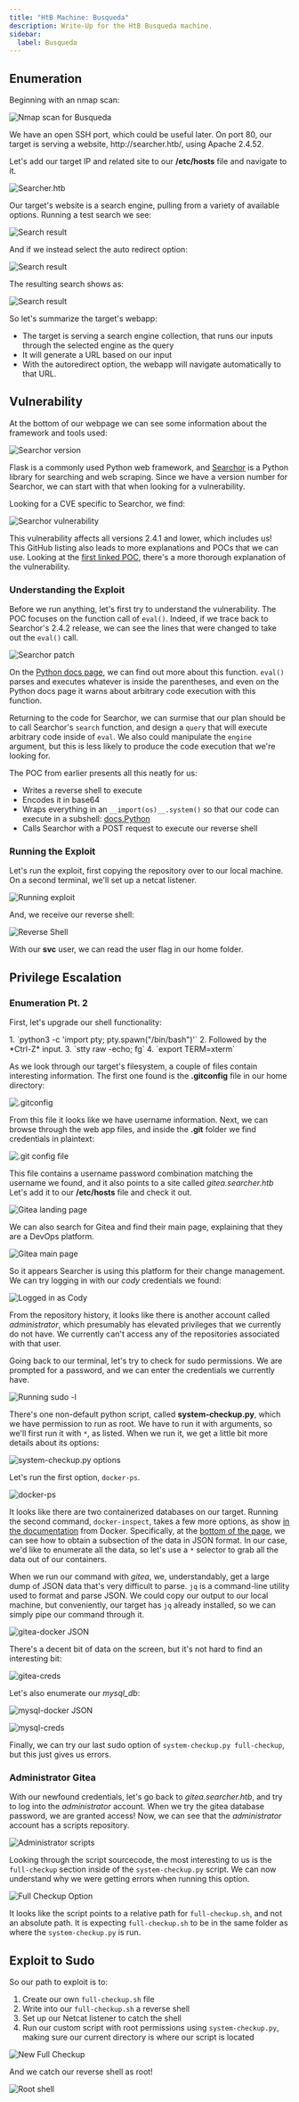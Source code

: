 ```yaml
---
title: "HtB Machine: Busqueda"
description: Write-Up for the HtB Busqueda machine.
sidebar:
  label: Busqueda
---
```



## Enumeration

Beginning with an nmap scan:

<Image 
  src={nmapBusqueda}
  priority
  alt="Nmap scan for Busqueda"
/>

We have an open SSH port, which could be useful later.
On port 80, our target is serving a website, http:/<i></i>/searcher.htb/, using Apache 2.4.52.

Let's add our target IP and related site to our **/etc/hosts** file and navigate to it.

![Searcher.htb](@assets/security/busqueda/2-searcher.png)

Our target's website is a search engine, pulling from a variety of available options. Running a test search we see:

![Search result](@assets/security/busqueda/3-searchresult.png)

And if we instead select the auto redirect option:

![Search result](@assets/security/busqueda/4-redirect.png)

The resulting search shows as:

![Search result](@assets/security/busqueda/5-redirectresult.png)

So let's summarize the target's webapp:
- The target is serving a search engine collection, that runs our inputs through the selected engine as the query
- It will generate a URL based on our input 
- With the autoredirect option, the webapp will navigate automatically to that URL.

## Vulnerability

At the bottom of our webpage we can see some information about the framework and tools used:

![Searchor version](@assets/security/busqueda/6-searchor.png)

Flask is a commonly used Python web framework, and [Searchor](https://github.com/ArjunSharda/Searchor) is a Python library for searching and web scraping.
Since we have a version number for Searchor, we can start with that when looking for a vulnerability.

Looking for a CVE specific to Searchor, we find:

![Searchor vulnerability](@assets/security/busqueda/7-searchor-vuln.png)

This vulnerability affects all versions 2.4.1 and lower, which includes us! This GitHub listing also leads to more explanations and POCs that we can use.
Looking at the [first linked POC](https://github.com/nikn0laty/Exploit-for-Searchor-2.4.0-Arbitrary-CMD-Injection), there's a more thorough explanation of the vulnerability.

### Understanding the Exploit

Before we run anything, let's first try to understand the vulnerability. The POC focuses on the function call of `eval()`.
Indeed, if we trace back to Searchor's 2.4.2 release, we can see the lines that were changed to take out the `eval()` call.

![Searchor patch](@assets/security/busqueda/25-searchor-fix.png)

On the [Python docs page](https://docs.python.org/3/library/functions.html#eval), we can find out more about this function. 
`eval()` parses and executes whatever is inside the parentheses, and even on the Python docs page it warns about arbitrary code execution with this function.

Returning to the code for Searchor, we can surmise that our plan should be to call Searchor's `search` function, and design a `query` that will execute arbitrary code inside of `eval`.
We also could manipulate the `engine` argument, but this is less likely to produce the code execution that we're looking for.

The POC from earlier presents all this neatly for us:
- Writes a reverse shell to execute
- Encodes it in base64
- Wraps everything in an `__import(os)__.system()` so that our code can execute in a subshell: [docs.Python](https://docs.python.org/3/library/os.html#os.system)
- Calls Searchor with a POST request to execute our reverse shell

### Running the Exploit

Let's run the exploit, first copying the repository over to our local machine. On a second terminal, we'll set up a netcat listener.

![Running exploit](@assets/security/busqueda/8-exploit.png)

And, we receive our reverse shell:

![Reverse Shell](@assets/security/busqueda/9-rs.png)

With our **svc** user, we can read the user flag in our home folder.

## Privilege Escalation

### Enumeration Pt. 2

First, let's upgrade our shell functionality:

<Steps>
1. `python3 -c 'import pty; pty.spawn("/bin/bash")'`
2. Followed by the *Ctrl-Z* input.
3. `stty raw -echo; fg`
4. `export TERM=xterm`
</Steps>

As we look through our target's filesystem, a couple of files contain interesting information. The first one found is the **.gitconfig** file in our home directory:

![.gitconfig](@assets/security/busqueda/10-gitconfig.png)

From this file it looks like we have username information.
Next, we can browse through the web app files, and inside the **.git** folder we find credentials in plaintext:

![.git config file](@assets/security/busqueda/11-config.png)

This file contains a username password combination matching the username we found, and it also points to a site called *gitea.searcher.htb* Let's add it to our **/etc/hosts** file and check it out.

![Gitea landing page](@assets/security/busqueda/12-searcher-gitea.png)

We can also search for Gitea and find their main page, explaining that they are a DevOps platform.

![Gitea main page](@assets/security/busqueda/13-aboutgitea.png)

So it appears Searcher is using this platform for their change management. We can try logging in with our *cody* credentials we found:

![Logged in as Cody](@assets/security/busqueda/14-ascody.png)

From the repository history, it looks like there is another account called *administrator*, which presumably has elevated privileges that we currently do not have.
We currently can't access any of the repositories associated with that user.

Going back to our terminal, let's try to check for sudo permissions. We are prompted for a password, and we can enter the credentials we currently have.

![Running sudo -l](@assets/security/busqueda/15-sudol.png)

There's one non-default python script, called **system-checkup.py**, which we have permission to run as root. We have to run it with arguments, so we'll first run it with `*`, as listed. When we run it, we get a little bit more details about its options:

![system-checkup.py options](@assets/security/busqueda/16-system-checkup.png)

Let's run the first option, `docker-ps`.

![docker-ps](@assets/security/busqueda/17-docker-ps.png)

It looks like there are two containerized databases on our target. 
Running the second command, `docker-inspect`, takes a few more options, as show [in the documentation](https://docs.docker.com/reference/cli/docker/inspect/) from Docker.
Specifically, at the [bottom of the page](https://docs.docker.com/reference/cli/docker/inspect/#get-a-subsection-in-json-format), we can see how to obtain a subsection of the data in JSON format.
In our case, we'd like to enumerate all the data, so let's use a `*` selector to grab all the data out of our containers.

When we run our command with *gitea*, we, understandably, get a large dump of JSON data that's very difficult to parse. `jq` is a command-line utility used to format and parse JSON.
We could copy our output to our local machine, but conveniently, our target has `jq` already installed, so we can simply pipe our command through it.

![gitea-docker JSON](@assets/security/busqueda/18-gitea-docker.png)

There's a decent bit of data on the screen, but it's not hard to find an interesting bit:

![gitea-creds](@assets/security/busqueda/19-gitea-creds.png)

Let's also enumerate our *mysql_db*:

![mysql-docker JSON](@assets/security/busqueda/20-mysql.png)

![mysql-creds](@assets/security/busqueda/21-mysql-creds.png)

Finally, we can try our last sudo option of `system-checkup.py full-checkup`, but this just gives us errors.

### Administrator Gitea

With our newfound credentials, let's go back to *gitea.searcher.htb*, and try to log into the *administrator* account. When we try the gitea database password, we are granted access!
Now, we can see that the *administrator* account has a scripts repository.

![Administrator scripts](@assets/security/busqueda/22-admin-scripts.png)

Looking through the script sourcecode, the most interesting to us is the `full-checkup` section inside of the `system-checkup.py` script. We can now understand why we were getting errors when running this option.

![Full Checkup Option](@assets/security/busqueda/23-fullcheckup.png)

It looks like the script points to a relative path for `full-checkup.sh`, and not an absolute path. It is expecting `full-checkup.sh` to be in the same folder as where the `system-checkup.py` is run.

## Exploit to Sudo

So our path to exploit is to:
<Steps>
1. Create our own `full-checkup.sh` file
2. Write into our `full-checkup.sh` a reverse shell
3. Set up our Netcat listener to catch the shell
3. Run our custom script with root permissions using `system-checkup.py`, making sure our current directory is where our script is located
</Steps>

![New Full Checkup](@assets/security/busqueda/24-new-fullcheckup.png)

And we catch our reverse shell as root!

![Root shell](@assets/security/busqueda/x-root.png)